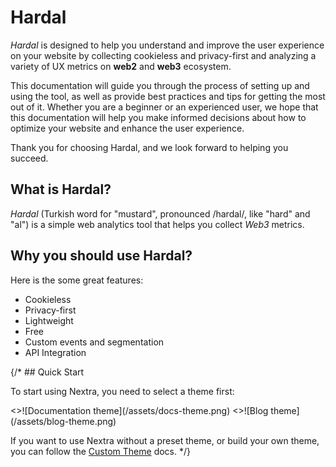 # Hardal

*Hardal* is designed to help you understand and improve the user experience on your website by collecting cookieless and privacy-first and analyzing a variety of UX metrics on **web2** and **web3** ecosystem. 

This documentation will guide you through the process of setting up and using the tool, as well as provide best practices and tips for getting the most out of it. Whether you are a beginner or an experienced user, we hope that this documentation will help you make informed decisions about how to optimize your website and enhance the user experience. 

Thank you for choosing Hardal, and we look forward to helping you succeed.

## What is Hardal?

*Hardal* (Turkish word for "mustard", pronounced /hardal/, like "hard" and "al") is a simple web analytics tool that helps you collect *Web3* metrics.

## Why you should  use Hardal?

Here is the some great features:

- Cookieless
- Privacy-first
- Lightweight
- Free
- Custom events and segmentation
- API Integration

{/* ## Quick Start


To start using Nextra, you need to select a theme first:

<Cards num={2}>
  <Card
    image
    arrow
    title="Documentation theme"
    href="/docs/docs-theme/start">
    <>![Documentation theme](/assets/docs-theme.png)</>
  </Card>
  <Card
    image
    arrow
    title="Blog theme"
    href="/docs/blog-theme/start">
    <>![Blog theme](/assets/blog-theme.png)</>
  </Card>
</Cards>

If you want to use Nextra without a preset theme, or build your own theme, you can follow the [Custom Theme](/docs/custom-theme) docs. */}
